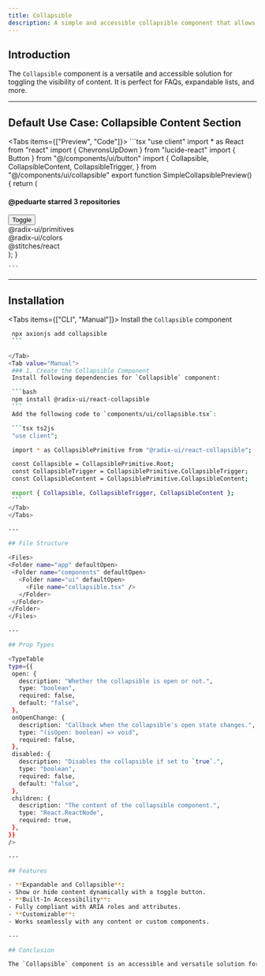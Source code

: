 ```yaml
---
title: Collapsible
description: A simple and accessible collapsible component that allows toggling the visibility of its content.
---
```




## Introduction

The `Collapsible` component is a versatile and accessible solution for toggling the visibility of content. It is perfect for FAQs, expandable lists, and more.

---

## Default Use Case: Collapsible Content Section

<Tabs items={["Preview", "Code"]}>
  <Tab value="Preview" className="m-auto h-auto pb-8 content-center">
    <SimpleCollapsiblePreview />
  </Tab>
  <Tab value="Code" className="w-auto h-auto">
    ```tsx
"use client"
import * as React from "react"
import { ChevronsUpDown } from "lucide-react"
import { Button } from "@/components/ui/button"
import {
  Collapsible,
  CollapsibleContent,
  CollapsibleTrigger,
} from "@/components/ui/collapsible"
export function SimpleCollapsiblePreview() {
  return (
    <Collapsible
      open={isOpen}
      onOpenChange={setIsOpen}
      className="flex w-[350px] flex-col gap-2"
    >
      <div className="flex items-center justify-between gap-4 px-4">
        <h4 className="text-sm font-semibold">
          @peduarte starred 3 repositories
        </h4>
        <CollapsibleTrigger asChild>
          <Button variant="ghost" size="icon" className="size-8">
            <ChevronsUpDown />
            <span className="sr-only">Toggle</span>
          </Button>
        </CollapsibleTrigger>
      </div>
      <div className="rounded-md border px-4 py-2 font-mono text-sm">
        @radix-ui/primitives
      </div>
      <CollapsibleContent className="flex flex-col gap-2">
        <div className="rounded-md border px-4 py-2 font-mono text-sm">
          @radix-ui/colors
        </div>
        <div className="rounded-md border px-4 py-2 font-mono text-sm">
          @stitches/react
        </div>
      </CollapsibleContent>
    </Collapsible>
  );
}


    ```
  </Tab>
</Tabs>

---

## Installation

<Tabs items={["CLI", "Manual"]}>
  <Tab value="CLI">
    Install the `Collapsible` component 

   ```bash
    npx axionjs add collapsible
    ```
    
  </Tab>
  <Tab value="Manual">
    ### 1. Create the Collapsible Component
    Install following dependencies for `Collapsible` component:

    ```bash
    npm install @radix-ui/react-collapsible
    ```
    Add the following code to `components/ui/collapsible.tsx`:

    ```tsx ts2js
    "use client";

    import * as CollapsiblePrimitive from "@radix-ui/react-collapsible";

    const Collapsible = CollapsiblePrimitive.Root;
    const CollapsibleTrigger = CollapsiblePrimitive.CollapsibleTrigger;
    const CollapsibleContent = CollapsiblePrimitive.CollapsibleContent;

    export { Collapsible, CollapsibleTrigger, CollapsibleContent };
    ```
  </Tab>
</Tabs>

---

## File Structure

<Files>
  <Folder name="app" defaultOpen>
    <Folder name="components" defaultOpen>
      <Folder name="ui" defaultOpen>
        <File name="collapsible.tsx" />
      </Folder>
    </Folder>
  </Folder>
</Files>

---

## Prop Types

<TypeTable
  type={{
    open: {
      description: "Whether the collapsible is open or not.",
      type: "boolean",
      required: false,
      default: "false",
    },
    onOpenChange: {
      description: "Callback when the collapsible's open state changes.",
      type: "(isOpen: boolean) => void",
      required: false,
    },
    disabled: {
      description: "Disables the collapsible if set to `true`.",
      type: "boolean",
      required: false,
      default: "false",
    },
    children: {
      description: "The content of the collapsible component.",
      type: "React.ReactNode",
      required: true,
    },
  }}
/>

---

## Features

- **Expandable and Collapsible**:
  - Show or hide content dynamically with a toggle button.
- **Built-In Accessibility**:
  - Fully compliant with ARIA roles and attributes.
- **Customizable**:
  - Works seamlessly with any content or custom components.

---

## Conclusion

The `Collapsible` component is an accessible and versatile solution for creating expandable sections in your UI. It simplifies content toggling and ensures a user-friendly experience.
